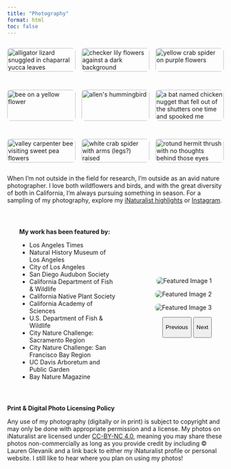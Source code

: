 ```yaml
---
title: "Photography"
format: html
toc: false
---
```


::: {style="display: grid; grid-template-columns: repeat(3, 1fr); gap: 1em;"}
<img src="gallery/lizard.jpg" alt="alligator lizard snuggled in chaparral yucca leaves" style="width: 100%; border-radius: 8px;"/>

<img src="gallery/checkerlily.jpg" alt="checker lily flowers against a dark background" style="width: 100%; border-radius: 8px;"/>

<img src="gallery/crabspid.jpg" alt="yellow crab spider on purple flowers" style="width: 100%; border-radius: 8px;"/>

<img src="gallery/gumbee.jpg" alt="bee on a yellow flower" style="width: 100%; border-radius: 8px;"/>

<img src="gallery/allenhumm.jpg" alt="allen&apos;s hummingbird" style="width: 100%; border-radius: 8px;"/>

<img src="gallery/chickennugget.jpeg" alt="a bat named chicken nugget that fell out of the shutters one time and spooked me" style="width: 100%; border-radius: 8px;"/>

<img src="gallery/carpbee.jpg" alt="valley carpenter bee visiting sweet pea flowers" style="width: 100%; border-radius: 8px;"/>

<img src="gallery/crabspid-white.jpeg" alt="white crab spider with arms (legs?) raised" style="width: 100%; border-radius: 8px;"/>

<img src="gallery/heth.jpg" alt="rotund hermit thrush with no thoughts behind those eyes" style="width: 100%; border-radius: 8px;"/>
:::

When I’m not outside in the field for research, I'm outside as an avid nature photographer. I love both wildflowers and birds, and with the great diversity of both in California, I'm always pursuing something in season. For a sampling of my photography, explore my [iNaturalist highlights](https://www.inaturalist.org/faves/lglevanik) or [Instagram](https://www.instagram.com/outdoor.naturalist).

```{=html}
<script src="https://cdn.jsdelivr.net/npm/bootstrap@5.3.0-alpha1/dist/js/bootstrap.bundle.min.js"></script>

<style>
  .container {
    display: flex;
    justify-content: space-between;
    align-items: center;
    padding: 2em;
  }

  .text-block {
    width: 50%; 
    text-align: left;
  }

  .carousel-wrapper {
    width: 50%;
    text-align: right;
  }

  .carousel-inner img {
    max-height: 400px;
    object-fit: contain;
    border-radius: 8px;
  }

  .carousel-control-prev-icon, 
  .carousel-control-next-icon {
    width: 3rem;
    height: 3rem;
    background-color: rgba(0, 0, 0, 0.3);
    border-radius: 50%;
  }
</style>
```

:::::::::: container
<!-- Left Text Block -->

::: text-block
**My work has been featured by:**

<ul>

<li>Los Angeles Times</li>

<li>Natural History Museum of Los Angeles</li>

<li>City of Los Angeles</li>

<li>San Diego Audubon Society</li>

<li>California Department of Fish & Wildlife</li>

<li>California Native Plant Society</li>

<li>California Academy of Sciences</li>

<li>U.S. Department of Fish & Wildlife</li>

<li>City Nature Challenge: Sacramento Region</li>

<li>City Nature Challenge: San Francisco Bay Region</li>

<li>UC Davis Arboretum and Public Garden</li>

<li>Bay Nature Magazine</li>

</ul>
:::

<!-- Right Carousel -->

:::::::: carousel-wrapper
::::::: {#featuredCarousel .carousel .slide data-bs-ride="carousel"}
<!-- Image Container -->

:::::: carousel-inner
::: {.carousel-item .active}
<img src="gallery/featured/cattenuata.jpeg" alt="Featured Image 1" class="d-block w-100"/>
:::

::: carousel-item
<img src="gallery/featured/checkermallow.jpg" alt="Featured Image 2" class="d-block w-100"/>
:::

::: carousel-item
<img src="gallery/featured/firepoppy.jpg" alt="Featured Image 3" class="d-block w-100"/>
:::
::::::

<!-- Visible Previous Button -->

<button class="carousel-control-prev" type="button" data-bs-target="#featuredCarousel" data-bs-slide="prev">

[Previous]{.visually-hidden}

</button>

<!-- Visible Next Button -->

<button class="carousel-control-next" type="button" data-bs-target="#featuredCarousel" data-bs-slide="next">

[Next]{.visually-hidden}

</button>
:::::::
::::::::
::::::::::

```{=html}
<script src="https://cdn.jsdelivr.net/npm/bootstrap@5.3.0-alpha1/dist/js/bootstrap.bundle.min.js"></script>
```

**Print & Digital Photo Licensing Policy**

Any use of my photography (digitally or in print) is subject to copyright and may only be done with appropriate permission and a license. My photos on iNaturalist are licensed under [CC-BY-NC 4.0](https://creativecommons.org/licenses/by-nc/4.0/), meaning you may share these photos non-commercially as long as you provide credit by including © Lauren Glevanik and a link back to either my iNaturalist profile or personal website. I still like to hear where you plan on using my photos!
